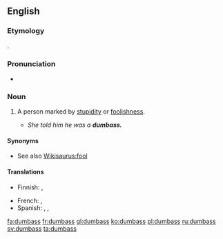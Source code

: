 ==English==

===Etymology===
{{compound|dumb|ass}}.

===Pronunciation===
* {{IPA|/dʌmæs/}}

===Noun===
{{en-noun|es}}

# {{US|vulgar|slang}} A person marked by [[stupidity]] or [[foolishness]].
#* ''She told him he was a '''dumbass.'''''

====Synonyms====
* See also [[Wikisaurus:fool]]

====Translations====
{{trans-top|person marked by stupidity or foolishness}}
* Finnish: {{t+|fi|tollo}}, {{t+|fi|tyhmä}}
{{trans-mid}}
* French: {{t|fr|andouille|f}}, {{t|fr|enclume|f}}
* Spanish: {{t|es|torpe|m}}, {{t|es|tontón|m}}, {{t|es|tarado|m}}
{{trans-bottom}}

[[fa:dumbass]]
[[fr:dumbass]]
[[gl:dumbass]]
[[ko:dumbass]]
[[pl:dumbass]]
[[ru:dumbass]]
[[sv:dumbass]]
[[ta:dumbass]]
